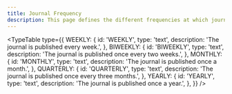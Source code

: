 ```yaml
---
title: Journal Frequency
description: This page defines the different frequencies at which journals are published.
---
```


<TypeTable
  type={{
    WEEKLY: {
      id: 'WEEKLY',
      type: 'text',
      description: 'The journal is published every week.',
    },
    BIWEEKLY: {
      id: 'BIWEEKLY',
      type: 'text',
      description: 'The journal is published once every two weeks.',
    },
    MONTHLY: {
      id: 'MONTHLY',
      type: 'text',
      description: 'The journal is published once a month.',
    },
    QUARTERLY: {
      id: 'QUARTERLY',
      type: 'text',
      description: 'The journal is published once every three months.',
    },
    YEARLY: {
      id: 'YEARLY',
      type: 'text',
      description: 'The journal is published once a year.',
    },
  }}
/>
